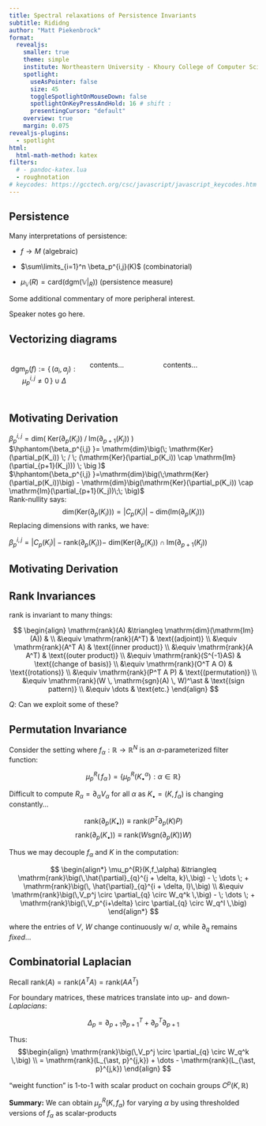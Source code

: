 ```yaml
---
title: Spectral relaxations of Persistence Invariants
subtitle: Rididng
author: "Matt Piekenbrock"
format: 
  revealjs:
    smaller: true
    theme: simple 
    institute: Northeastern University - Khoury College of Computer Science 
    spotlight:
      useAsPointer: false
      size: 45
      toggleSpotlightOnMouseDown: false
      spotlightOnKeyPressAndHold: 16 # shift : 
      presentingCursor: "default"
    overview: true
    margin: 0.075
revealjs-plugins:
  - spotlight
html: 
  html-math-method: katex
filters:
  # - pandoc-katex.lua
  - roughnotation
# keycodes: https://gcctech.org/csc/javascript/javascript_keycodes.htm
---
```



## Persistence

Many interpretations of persistence: 


::: {.fragment .fade-in fragment-index=1}
::: {.fragment .semi-fade-out fragment-index=2}
- $f \to M$ (algebraic)
:::
:::

::: {.fragment .fade-in fragment-index=2}
::: {.fragment .semi-fade-out fragment-index=3}
- $\sum\limits_{i=1}^n \beta_p^{i,j}(K)$ (combinatorial)
:::
:::

::: {.fragment .fade-in fragment-index=3}
::: {.fragment .semi-fade-out fragment-index=4}
- $\mu_{\mathbb{V}}(R) = \mathrm{card}(\mathrm{dgm}(\mathbb{V}|_R))$ (persistence measure)
:::
:::



::: aside
Some additional commentary of more peripheral interest.
:::

::: {.notes}
Speaker notes go here.
:::

## Vectorizing diagrams

:::: {.columns}

$$ {\displaystyle \mathrm{dgm}_p(f) := \{ \, (a_i, a_j) :  \mu_p^{i,j} \neq 0 \, \} \; \cup \; \Delta } $$

::: {.column width="40%" align=center}
contents...
:::

::: {.column width="60%"}
contents...
:::

::::

## Motivating Derivation 
	
<!-- $$
\begin{align}
\beta_p^{i,j} & = \mathrm{dim} \big( \; \mathrm{Ker}(\partial_p(K_i)) \; / \; \mathrm{Im}(\partial_{p+1}(K_j)) \; \big ) \\
&= \mathrm{dim}\big( \mathrm{Ker}(\partial_p(K_i)) \; / \; (\mathrm{Ker}(\partial_p(K_i)) \cap \mathrm{Im}(\partial_{p+1}(K_j))) \big ) \\
&= \mathrm{dim}\big(\mathrm{Ker}(\partial_p(K_i))\big) - \mathrm{dim}\big(\mathrm{Ker}(\partial_p(K_i)) \cap \mathrm{Im}(\partial_{p+1}(K_j))\big)
\end{align}
$$ -->

:::{.incremental style="list-style-type: none;"}

<li style="text-align: left" class="fragment fade-in-then-semi-out fragment-index=1">
$\beta_p^{i,j} = \mathrm{dim} \big( \;\mathrm{Ker}(\partial_p(K_i))\; / \;\mathrm{Im}(\partial_{p+1}(K_j)) \; \big )$
</li>
<li style="text-align: left" class="fragment fade-in-then-semi-out fragment-index=2">
$\hphantom{\beta_p^{i,j} }= \mathrm{dim}\big(\; \mathrm{Ker}(\partial_p(K_i)) \; / \; (\mathrm{Ker}(\partial_p(K_i)) \cap \mathrm{Im}(\partial_{p+1}(K_j))) \; \big )$
</li>
<li style="text-align: left" class="fragment fade-in-then-semi-out fragment-index=3">
$\hphantom{\beta_p^{i,j} }=\mathrm{dim}\big(\;\mathrm{Ker}(\partial_p(K_i))\big) - \mathrm{dim}\big(\mathrm{Ker}(\partial_p(K_i)) \cap \mathrm{Im}(\partial_{p+1}(K_j))\;\; \big)$
</li>

<li style="text-align: left" class="fragment fade-in-then-semi-out fragment-index=4">
Rank-nullity says: 
$$
\mathrm{dim}\big(\mathrm{Ker}(\partial_p(K_i))\big) = \lvert C_p(K_i) \rvert - \mathrm{dim}(\mathrm{Im}(\partial_p(K_i)))
$$
</li>

<li style="text-align: left" class="fragment fade-in-then-semi-out fragment-index=5">
Replacing dimensions with ranks, we have: 
<p style="text-align: left; margin-tb: 2em;">
[$\beta_p^{i,j} = \lvert C_p(K_i) \rvert - \mathrm{rank}(\partial_p(K_i)) -$]{.rn rn-type=circle rn-color=red}
[$\mathrm{dim}\big(\mathrm{Ker}(\partial_p(K_i)) \cap \mathrm{Im}(\partial_{p+1}(K_j))$]{.rn rn-type=strike-through rn-color=red}
</p>
</li>
:::

## Motivating Derivation 



## Rank Invariances 

$\mathrm{rank}$ is invariant to many things:

$$
\begin{align}
  \mathrm{rank}(A) &\triangleq \mathrm{dim}(\mathrm{Im}(A)) & \\
  &\equiv \mathrm{rank}(A^T) & \text{(adjoint)} \\
  &\equiv \mathrm{rank}(A^T A) & \text{(inner product)} \\
  &\equiv \mathrm{rank}(A A^T) & \text{(outer product)} \\
  &\equiv \mathrm{rank}(S^{-1}AS) & \text{(change of basis)} \\
  &\equiv \mathrm{rank}(O^T A O) & \text{(rotations)} \\
  &\equiv \mathrm{rank}(P^T A P) & \text{(permutation)} \\
  &\equiv \mathrm{rank}(W \, \mathrm{sgn}(A) \, W)^\ast & \text{(sign pattern)} \\
  &\equiv \dots & \text{etc.}
\end{align}
$$

_Q_: Can we exploit some of these? 

## Permutation Invariance 

Consider the setting where $f_\alpha : \mathbb{R} \to \mathbb{R}^N$ is an $\alpha$-parameterized filter function: 

$$ \mu_p^R(\, f_\alpha \, ) = \{ \mu_p^R(K_\bullet^\alpha) : \alpha \in \mathbb{R} \}$$

Difficult to compute $R_\alpha = \partial_\alpha V_\alpha$ for all $\alpha$ as $K_\bullet = (K, f_\alpha)$ is changing constantly...

<!-- #\mathrm{rank}(\partial_p(K_\bullet( \, f_\alpha \,))) -->

<!-- On the other hand... -->
$$ \mathrm{rank}(\partial_p(K_\bullet)) \equiv \mathrm{rank}(P^T \partial_p(K) P) $$
$$ \mathrm{rank}(\partial_p(K_\bullet)) \equiv \mathrm{rank}(W \mathrm{sgn}(\partial_p(K)) W) $$

Thus we may decouple $f_\alpha$ and $K$ in the computation: 

$$
\begin{align*}
 \mu_p^{R}(K,f_\alpha) &\triangleq \mathrm{rank}\big(\,\hat{\partial}_{q}^{j + \delta, k}\,\big) - \; \dots \; + \mathrm{rank}\big(\, \hat{\partial}_{q}^{i + \delta, l}\,\big)  \\
&\equiv \mathrm{rank}\big(\,V_p^j \circ \partial_{q} \circ W_q^k \,\big) - \; \dots \; + \mathrm{rank}\big(\,V_p^{i+\delta} \circ \partial_{q} \circ W_q^l \,\big)
 \end{align*}
 $$

where the entries of $V$, $W$ change continuously w/ $\alpha$, while $\partial_q$ remains _fixed_...

## Combinatorial Laplacian 

Recall $\mathrm{rank}(A) = \mathrm{rank}(A^T A) = \mathrm{rank}(A A^T)$

For boundary matrices, these matrices translate into up- and down- _Laplacians_:

$$ \Delta_p = \partial_{p+1} \partial_{p+1}^T  + \partial_{p}^T \partial_{p+1} $$

Thus: 
$$\begin{align}
\mathrm{rank}\big(\,V_p^j \circ \partial_{q} \circ W_q^k \,\big) \\
= \mathrm{rank}(L_{\ast, p}^{j,k}) + \dots - \mathrm{rank}(L_{\ast, p}^{j,k})
\end{align}
$$

"weight function" is 1-to-1 with scalar product on cochain groups $C^p(K, \mathbb{R})$ 

__Summary:__ We can obtain $\mu_p^R(K, f_\alpha)$ for varying $\alpha$ by using thresholded versions of $f_\alpha$ as scalar-products 



<script>
  window.WebFontConfig = {
    custom: {
      families: ['KaTeX_AMS'],
    },
  };
</script>
